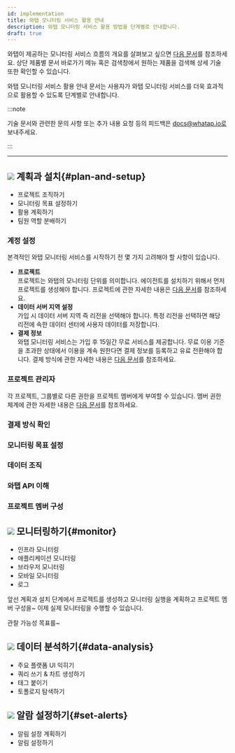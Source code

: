 ```yaml
---
id: implementation
title: 와탭 모니터링 서비스 활용 안내
description: 와탭 모니터링 서비스 활용 방법을 단계별로 안내합니다.
draft: true
---
```


<!-- temp -->
<!-- 구현 시행 활용 안내 -->
<!-- implementation 구현 시행 실행 임의 텍스트 -->

와탭이 제공하는 모니터링 서비스 흐름의 개요를 살펴보고 싶으면 [다음 문서](quick-guide)를 참조하세요. 상단 제품별 문서 바로가기 메뉴 혹은 검색창에서 원하는 제품을 검색해 상세 기술 또한 확인할 수 있습니다.

와탭 모니터링 서비스 활용 안내 문서는 사용자가 와탭 모니터링 서비스를 더욱 효과적으로 활용할 수 있도록 단계별로 안내합니다. 
<!-- 와탭 모니터링 서비스를 효과적으로 활용하기 위해 다음의 단계별 진행을 참고하세요. -->
<!-- 이 문서는 사용자 맞춤형 솔루션 와탭 -->
<!-- 
1. **[계획과 설치](#plan-and-setup)**
1. **[모니터링하기](#monitor)** 
1. **[데이터 분석하기](#data-analysis)**
1. **[알람 설정하기](#set-alerts)**
-->

:::note

기술 문서와 관련한 문의 사항 또는 추가 내용 요청 등의 피드백은 docs@whatap.io로 보내주세요.

:::
 
---

## ![](/img/number-01.png) 계획과 설치{#plan-and-setup}

* 프로젝트 조직하기
* 모니터링 목표 설정하기
* 활용 계획하기
* 팀원 역할 분배하기

### 계정 설정

본격적인 와탭 모니터링 서비스를 시작하기 전 몇 가지 고려해야 할 사항이 있습니다.

* **프로젝트**<br/>
  프로젝트는 와탭의 모니터링 단위를 의미합니다. 에이전트를 설치하기 위해서 먼저 프로젝트를 생성해야 합니다. 프로젝트에 관한 자세한 내용은 [다음 문서](../project/project-manage)를 참조하세요.
* **데이터 서버 지역 설정**<br/>
  가입 시 데이터 서버 지역 즉 리전을 선택해야 합니다. 특정 리전을 선택하면 해당 리전에 속한 데이터 센터에 사용자 데이터를 저장합니다. 
* **결제 정보**<br/>
  와탭 모니터링 서비스는 가입 후 15일간 무료 서비스를 제공합니다. 무료 이용 기준을 초과한 상태에서 이용을 계속 원한다면 결제 정보를 등록하고 유료 전환해야 합니다. 결제 방식에 관한 자세한 내용은 [다음 문서](../management/billing)를 참조하세요. 
  <!-- 보안 규정 없음? -->

### 프로젝트 관리자

각 프로젝트, 그룹별로 다른 권한을 프로젝트 멤버에게 부여할 수 있습니다. 멤버 권한 체계에 관한 자세한 내용은 [다음 문서](../project/project-structure#project-auth)를 참조하세요. 

### 결제 방식 확인

### 모니터링 목표 설정

### 데이터 조직

### 와탭 API 이해

### 프로젝트 멤버 구성

## ![](/img/number-02.png) 모니터링하기{#monitor}

* 인프라 모니터링
* 애플리케이션 모니터링
* 브라우저 모니터링
* 모바일 모니터링
* 로그

앞선 계획과 설치 단계에서 프로젝트를 생성하고 모니터링 실행을 계획하고 프로젝트 멤버 구성을~ 이제 실제 모니터링을 수행할 수 있습니다.

관찰 가능성 목표를~ 


## ![](/img/number-03.png) 데이터 분석하기{#data-analysis}

* 주요 플랫폼 UI 익히기
* 쿼리 쓰기 & 차트 생성하기
* 태그 붙이기
* 토폴로지 탐색하기

## ![](/img/number-04.png) 알람 설정하기{#set-alerts}

* 알림 설정 계획하기
* 알림 설정하기

